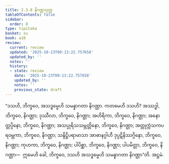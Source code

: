 ```yaml
---
title: 2.3.8 နိဂဏ္ဌသုတ္တ
tableOfContents: false
sidebar:
  order: 8
type: tipitaka
basket: su
book: a10
review:
  current: review
  updated: '2025-10-23T09:13:22.757658'
  updated_by: ''
  notes: ''
  history:
  - state: review
    date: '2025-10-23T09:13:22.757658'
    updated_by: ''
    notes: ''
    previous_state: draft
---
```



<ReviewStatus review={frontmatter.review} showDetails={true} />

<HypothesisAnnotation frontmatter={frontmatter} />

<DynamicBreadcrumb />

<Division number="78" book="a10" e="ch" v="17" p="375">

<Paragraph number="601" book="a10">
“ဒသဟိ, ဘိက္ခဝေ, အသဒ္ဓမ္မေဟိ သမန္နာဂတာ နိဂဏ္ဌာ. ကတမေဟိ ဒသဟိ? အဿဒ္ဓါ, ဘိက္ခဝေ, နိဂဏ္ဌာ; ဒုဿီလာ, ဘိက္ခဝေ, နိဂဏ္ဌာ; အဟိရိကာ, ဘိက္ခဝေ, နိဂဏ္ဌာ; အနောတ္တပ္ပိနော, ဘိက္ခဝေ, နိဂဏ္ဌာ; အသပ္ပုရိသသမ္ဘတ္တိနော, ဘိက္ခဝေ, နိဂဏ္ဌာ; အတ္တုက္ကံသကပရဝမ္ဘကာ, ဘိက္ခဝေ, နိဂဏ္ဌာ; သန္ဒိဋ္ဌိပရာမာသာ အာဓာနဂ္ဂါဟီ ဒုပ္ပဋိနိဿဂ္ဂိနော, ဘိက္ခဝေ, နိဂဏ္ဌာ; ကုဟကာ, ဘိက္ခဝေ, နိဂဏ္ဌာ; ပါပိစ္ဆာ, ဘိက္ခဝေ, နိဂဏ္ဌာ; ပါပမိတ္တာ, ဘိက္ခဝေ, နိဂဏ္ဌာ—  ဣမေဟိ ခေါ, ဘိက္ခဝေ, ဒသဟိ အသဒ္ဓမ္မေဟိ သမန္နာဂတာ နိဂဏ္ဌာ”တိ.

</Paragraph>
</Division>

<Paragraph number="602" type="center" book="a10">
အဋ္ဌမံ.
</Paragraph>